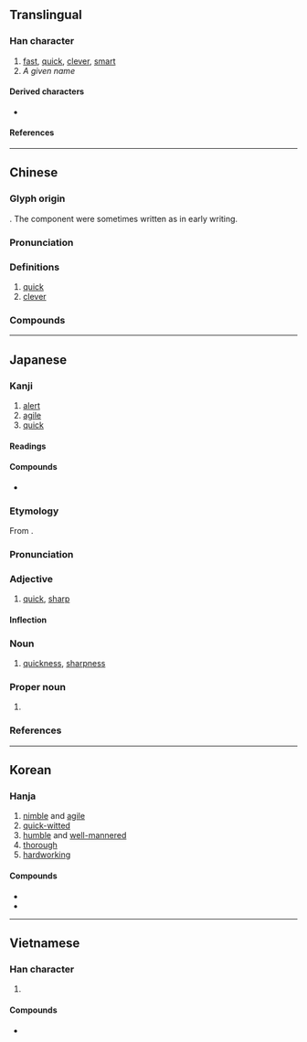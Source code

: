 {{character info}}
{{character info|0xFA41}}
{{character info|0x2F8C8}}
==Translingual==

===Han character===
{{Han char|rn=66|rad=攴|as=07|asj=6|sn=11|snj=10|four=88540|canj=OYOK|ids=⿰每攵}}

# [[fast]], [[quick]], [[clever]], [[smart]]
# ''A given name''

====Derived characters====
* {{l|mul|[[𠍁]], [[𠽊]], [[𢄯]], [[𤨨]], [[𥼖]], [[𪉾]]}}

====References====
{{Han ref|kx=0471.040|dkj=13202|dj=0823.050|hdz=21463.010|uh=654F|ud=25935|bh=B1D3|bd=45523}}
{{Han ref|uh=FA41}}
{{Han ref|uh=2F8C8}}

----

==Chinese==
{{zh-forms|alt=勄}}

===Glyph origin===
{{Han etym}}
{{Han compound|每|攴|c1=p|c2=s|t2=hand; action|ls=psc}}. The {{lang|zh|攴}} component were sometimes written as {{zh-m|*又|gloss=hand}} in early writing.

===Pronunciation===
{{zh-pron
|m=mǐn
|c=man5
|h=pfs=men
|md=mīng
|mn=bín
|mn-t=miang2/miêng2
|mn-t_note=miang2 - Shantou; miêng2 - Chaozhou
|w=3min
|mc=y
|oc=y
|cat=
}}

===Definitions===
{{zh-hanzi}}

# [[quick]]
# [[clever]]

===Compounds===
{{zh-der|敏士|不敏|伶俐聰敏|俊敏|光敏作用|光敏症|勤敏|士敏土|心閑手敏|恪敏|才思敏捷|敏感|敏感度|敏感話題|敏慧|敏捷|敏於伎|敏給|敏練慈愷|敏豆|敏贍|敏銳|敬謝不敏|機敏|熱敏性|熱敏電阻|神經過敏|穎敏|精敏|聰敏|膚敏|西敏宮|西敏寺|辨敏|過敏|過敏原|遜志時敏|銳敏|開敏|靈敏|靈敏度}}

----

==Japanese==
{{ja-kanji forms|k=y}}

===Kanji===
{{ja-kanji|grade=c|rs=攴07}}

# [[alert]]
# [[agile]]
# [[quick]]

====Readings====
{{ja-readings
|goon=みん
|kanon=びん
|kun=と-し, さと-い
}}

====Compounds====
* {{ja-r|敏感|びんかん|[[sensitivity]]}}

{{ja-kanjitab|びん|yomi=o}}

===Etymology===
From {{bor|ja|ltc|-|sort=ひん'}} {{m|zh|敏|tr=min<sup>X</sup>}}.

===Pronunciation===
{{ja-pron|yomi=kanon|びん|acc=1|acc_ref=DJR,NHK}}

===Adjective===
{{ja-adj|infl=na|びん}}

# [[quick]], [[sharp]]

====Inflection====
{{ja-na|びん}}

===Noun===
{{ja-noun|びん}}

# [[quickness]], [[sharpness]]

===Proper noun===
{{ja-pos|proper|さとし}}

# {{given name|ja|male|sort=さとし}}

===References===
<references/>

----

==Korean==

===Hanja===
{{ko-hanja|hangeul=민|eumhun=|rv=min|mr=min|y=min}}

# [[nimble]] and [[agile]]
# [[quick-witted]]
# [[humble]] and [[well-mannered]]
# [[thorough]]
# [[hardworking]]

====Compounds====
* {{ko-l|민감|[[sensitivity]]|敏感}}
* {{ko-l|민첩성|[[agility]]|敏捷性}}

----

==Vietnamese==

===Han character===
{{vi-readings|reading=mẫn, mắn|rs=攴07}}

# {{rfdef|vi|sort=攴07}}

====Compounds====
* {{vi-l|mẫn cảm|敏感|[[sensitive]]}}